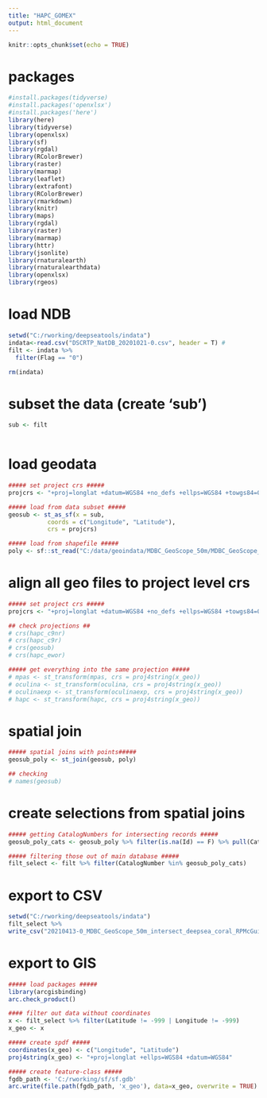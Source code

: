 ```yaml
---
title: "HAPC_GOMEX"
output: html_document
---
```


```r
knitr::opts_chunk$set(echo = TRUE)
```

# packages 
```r
#install.packages(tidyverse)
#install.packages('openxlsx')
#install.packages('here')
library(here)
library(tidyverse)
library(openxlsx)
library(sf)
library(rgdal)
library(RColorBrewer)
library(raster)
library(marmap)
library(leaflet)
library(extrafont)
library(RColorBrewer)
library(rmarkdown)
library(knitr)
library(maps)
library(rgdal)
library(raster)
library(marmap)
library(httr)
library(jsonlite)
library(rnaturalearth)
library(rnaturalearthdata)
library(openxlsx)
library(rgeos)

```

# load NDB
```r
setwd("C:/rworking/deepseatools/indata")
indata<-read.csv("DSCRTP_NatDB_20201021-0.csv", header = T) # 
filt <- indata %>%
  filter(Flag == "0")

rm(indata)

```

# subset the data (create 'sub')
```r
sub <- filt
 
```

# load geodata
```r
##### set project crs #####
projcrs <- "+proj=longlat +datum=WGS84 +no_defs +ellps=WGS84 +towgs84=0,0,0"

##### load from data subset #####
geosub <- st_as_sf(x = sub,                         
           coords = c("Longitude", "Latitude"),
           crs = projcrs)

##### load from shapefile ##### 
poly <- sf::st_read("C:/data/geoindata/MDBC_GeoScope_50m/MDBC_GeoScope_50m.shp")

```

# align all geo files to project level crs
```r
##### set project crs #####
projcrs <- "+proj=longlat +datum=WGS84 +no_defs +ellps=WGS84 +towgs84=0,0,0"

## check projections ## 
# crs(hapc_c9nr)
# crs(hapc_c9r)
# crs(geosub)
# crs(hapc_ewor)

##### get everything into the same projection #####
# mpas <- st_transform(mpas, crs = proj4string(x_geo))
# oculina <- st_transform(oculina, crs = proj4string(x_geo))
# oculinaexp <- st_transform(oculinaexp, crs = proj4string(x_geo))
# hapc <- st_transform(hapc, crs = proj4string(x_geo))

```

# spatial join
```r
##### spatial joins with points#####
geosub_poly <- st_join(geosub, poly)

## checking 
# names(geosub)

```

# create selections from spatial joins
```r
##### getting CatalogNumbers for intersecting records #####
geosub_poly_cats <- geosub_poly %>% filter(is.na(Id) == F) %>% pull(CatalogNumber)

##### filtering those out of main database #####
filt_select <- filt %>% filter(CatalogNumber %in% geosub_poly_cats)

```

# export to CSV

```r
setwd("C:/rworking/deepseatools/indata")
filt_select %>%  
write_csv("20210413-0_MDBC_GeoScope_50m_intersect_deepsea_coral_RPMcGuinn.csv")

```

# export to GIS
```r
##### load packages #####
library(arcgisbinding)
arc.check_product()

#### filter out data without coordinates
x <- filt_select %>% filter(Latitude != -999 | Longitude != -999)
x_geo <- x

##### create spdf #####
coordinates(x_geo) <- c("Longitude", "Latitude")
proj4string(x_geo) <- "+proj=longlat +ellps=WGS84 +datum=WGS84"

##### create feature-class #####
fgdb_path <- 'C:/rworking/sf/sf.gdb'
arc.write(file.path(fgdb_path, 'x_geo'), data=x_geo, overwrite = TRUE)
```

